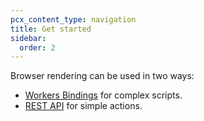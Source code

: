 ```yaml
---
pcx_content_type: navigation
title: Get started
sidebar:
  order: 2
---
```


Browser rendering can be used in two ways:

- [Workers Bindings](/browser-rendering/workers-binding-api) for complex scripts.
- [REST API](/browser-rendering/rest-api/) for simple actions.
